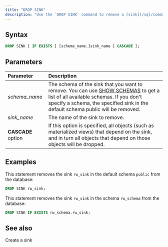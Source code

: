 ```yaml
---
title: "DROP SINK"
description: "Use the `DROP SINK` command to remove a [sink](/sql/commands/sql-create-sink) if you no longer need to deliver data to the sink."
---
```


## Syntax

```sql
DROP SINK [ IF EXISTS ] [schema_name.]sink_name [ CASCADE ];
```

## Parameters

| Parameter          | Description                                                                                                                                                                                                                                         |
| :----------------- | :-------------------------------------------------------------------------------------------------------------------------------------------------------------------------------------------------------------------------------------------------- |
| _schema\_name_     | The schema of the sink that you want to remove. You can use [SHOW SCHEMAS](/sql/commands/sql-show-schemas) to get a list of all available schemas. If you don't specify a schema, the specified sink in the default schema public will be removed. |
| _sink\_name_       | The name of the sink to remove.                                                                                                                                                                                                                     |
| **CASCADE** option | If this option is specified, all objects (such as materialized views) that depend on the sink, and in turn all objects that depend on those objects will be dropped.                                                                                |

## Examples

This statement removes the sink `rw_sink` in the default schema `public` from the database:

```sql
DROP SINK rw_sink;
```

This statement removes the sink `rw_sink` in the schema `rw_schema` from the database:

```sql
DROP SINK IF EXISTS rw_schema.rw_sink;
```

## See also
<CardGroup>
  <Card
    title="CREATE SINK"
    icon="database"
    iconType="solid"
    href="/sql/commands/sql-create-sink"
  >
    Create a sink
  </Card>
</CardGroup>
